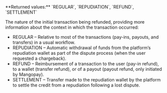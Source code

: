 <ResponseField name="InitialTransactionNature" type="string" >    
**Returned values:** `REGULAR`, `REPUDIATION`, `REFUND`, `SETTLEMENT`

The nature of the initial transaction being refunded, providing more information about the context in which the transaction occurred:  
- REGULAR – Relative to most of the transactions (pay-ins, payouts, and transfers) in a usual workflow.  
- REPUDIATION – Automatic withdrawal of funds from the platform’s repudiation wallet as part of the dispute process (when the user requested a chargeback).  
- REFUND – Reimbursement of a transaction to the user (pay-in refund), to a wallet (transfer refund), or of a payout (payout refund, only initiated by Mangopay).  
- SETTLEMENT – Transfer made to the repudiation wallet by the platform to settle the credit from a repudiation following a lost dispute.  
</ResponseField>